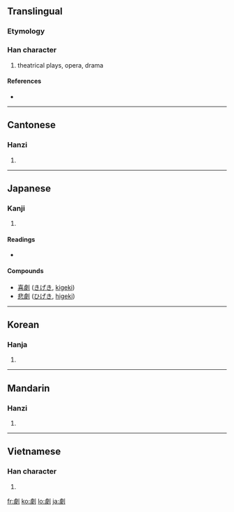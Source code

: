 {{also|剧}}
==Translingual==

===Etymology===
{{Han compound|豦|刀|c1=p|c2=s|t2=knife|ls=psc}}

===Han character===
{{Han char|rn=18|rad=刀|as=13|sn=15|four=2220<sub>0</sub>|canj=X卜人中弓 (XYOLN), 卜人中弓 (YOLN)}}

# theatrical plays, opera, drama

====References====
* {{Han ref|kx=0144.340|dkj=02218|dj=0325.120|hdz=10358.030|uh=5287|ud=21127|bh=BC40|bd=48192}}

----

==Cantonese==

===Hanzi===
{{yue-hanzi|jyut=|y=kek6}}

# {{defn|Cantonese|sort=刀13}}

----

==Japanese==

===Kanji===
{{ja-kanji|grade=6|rs=刀13}}

# {{defn|Japanese}}

====Readings====
* {{ja-readings|on=[[げき]] ([[geki]]), [[けき]] ([[keki]]), [[ぎゃく]] ([[gyaku]])|kun=[[はげしい]] ([[hageshii]])}}

====Compounds====
* [[喜劇]] ([[きげき]], [[kigeki]])
* [[悲劇]] ([[ひげき]], [[higeki]])

----

==Korean==

===Hanja===
{{ko-hanja|hangeul=극|rv=geuk|mr=kŭk}}

# {{defn|Korean|sort=刀13}}

----

==Mandarin==

===Hanzi===
{{cmn-hanzi|sim=剧|pin=[[jù]] ([[ju4]])|wg=chü<sup>4</sup>}}

# {{defn|Mandarin|sort=刀13}}

----

==Vietnamese==

===Han character===
{{vi-hantu|[[kịch]], [[cạch]], [[kếch]], [[kệch]]|rs=刀13}}

# {{defn|Vietnamese|sort=刀13}}

[[fr:劇]]
[[ko:劇]]
[[lo:劇]]
[[ja:劇]]